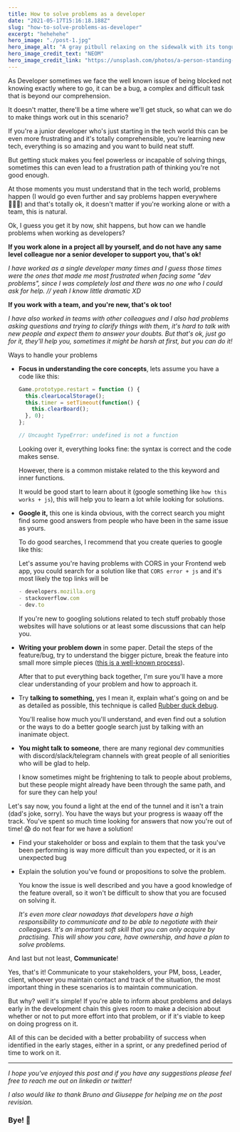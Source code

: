 ```yaml
---
title: How to solve problems as a developer
date: "2021-05-17T15:16:18.188Z"
slug: "how-to-solve-problems-as-developer"
excerpt: "hehehehe"
hero_image: "./post-1.jpg"
hero_image_alt: "A gray pitbull relaxing on the sidewalk with its tongue hanging out"
hero_image_credit_text: "NEOM"
hero_image_credit_link: "https://unsplash.com/photos/a-person-standing-on-top-of-a-mountain-at-sunset-uqAUg1zvMXQ"
---
```


As Developer sometimes we face the well known issue of being blocked not knowing exactly where to go, it can be a bug, a complex and difficult task that is beyond our comprehension.

It doesn't matter, there'll be a time where we'll get stuck, so what can we do to make things work out in this scenario?

If you're a junior developer who's just starting in the tech world this can be even more frustrating and it's totally comprehensible, you're learning new tech, everything is so amazing and you want to build neat stuff.

But getting stuck makes you feel powerless or incapable of solving things, sometimes this can even lead to a frustration path of thinking you're not good enough.

At those moments you must understand that in the tech world, problems happen (I would go even further and say problems happen everywhere 🤷🏼‍♂️) and that's totally ok, it doesn't matter if you're working alone or with a team, this is natural.

Ok, I guess you get it by now, shit happens, but how can we handle problems when working as developers?

**If you work alone in a project all by yourself, and do not have any same level colleague nor a senior developer to support you, that's ok!**

_I have worked as a single developer many times and I guess those times were the ones that made me most frustrated when facing some "dev problems", since I was completely lost and there was no one who I could ask for help.
// yeah I know little dramatic XD_

**If you work with a team, and you're new, that's ok too!**

_I have also worked in teams with other colleagues and I also had problems asking questions and trying to clarify things with them, it's hard to talk with new people and expect them to answer your doubts. But that's ok, just go for it, they'll help you, sometimes it might be harsh at first, but you can do it!_

Ways to handle your problems

- **Focus in understanding the core concepts**, lets assume you have a code like this:

  ```jsx
  Game.prototype.restart = function () {
    this.clearLocalStorage();
    this.timer = setTimeout(function() {
      this.clearBoard();
    }, 0);
  };

  // Uncaught TypeError: undefined is not a function
  ```

  Looking over it, everything looks fine: the syntax is correct and the code makes sense.

  However, there is a common mistake related to the this keyword and inner functions.

  It would be good start to learn about it (google something like `how this works + js`), this will help you to learn a lot while looking for solutions.

- **Google it,** this one is kinda obvious, with the correct search you might find some good answers from people who have been in the same issue as yours.

  To do good searches, I recommend that you create queries to google like this:

  Let's assume you're having problems with CORS in your Frontend web app, you could search for a solution like that `CORS error + js` and it's most likely the top links will be

  ```jsx
  - developers.mozilla.org
  - stackoverflow.com
  - dev.to
  ```

  If you're new to googling solutions related to tech stuff probably those websites will have solutions or at least some discussions that can help you.

- **Writing your problem down** in some paper. Detail the steps of the feature/bug, try to understand the bigger picture, break the feature into small more simple pieces ([this is a well-known process](https://news.uga.edu/break-large-tasks-down-into-smaller-more-manageable-pieces/)).

  After that to put everything back together, I'm sure you'll have a more clear understanding of your problem and how to approach it.

- Try **talking to something,** yes I mean it, explain what's going on and be as detailed as possible, this technique is called [Rubber duck debug](https://en.wikipedia.org/wiki/Rubber_duck_debugging).

  You'll realise how much you'll understand, and even find out a solution or the ways to do a better google search just by talking with an inanimate object.

- **You might talk to someone**, there are many regional dev communities with discord/slack/telegram channels with great people of all seniorities who will be glad to help.

  I know sometimes might be frightening to talk to people about problems, but these people might already have been through the same path, and for sure they can help you!

Let's say now, you found a light at the end of the tunnel and it isn't a train (dad's joke, sorry). You have the ways but your progress is waaay off the track. You've spent so much time looking for answers that now you're out of time! 😱 do not fear for we have a solution!

- Find your stakeholder or boss and explain to them that the task you've been performing is way more difficult than you expected, or it is an unexpected bug
- Explain the solution you've found or propositions to solve the problem.

  You know the issue is well described and you have a good knowledge of the feature overall, so it won't be difficult to show that you are focused on solving it.

  _It's even more clear nowadays that developers have a high responsibility to communicate and to be able to negotiate with their colleagues. It's an important soft skill that you can only acquire by practising. This will show you care, have ownership, and have a plan to solve problems._

And last but not least, **Communicate**!

Yes, that's it! Communicate to your stakeholders, your PM, boss, Leader, client, whoever you maintain contact and track of the situation, the most important thing in these scenarios is to maintain communication.

But why? well it's simple! If you're able to inform about problems and delays early in the development chain this gives room to make a decision about whether or not to put more effort into that problem, or if it's viable to keep on doing progress on it.

All of this can be decided with a better probability of success when identified in the early stages, either in a sprint, or any predefined period of time to work on it.

---

_I hope you've enjoyed this post and if you have any suggestions please feel free to reach me out on linkedin or twitter!_

_I also would like to thank Bruno and Giuseppe for helping me on the post revision._

### Bye! 🤟
